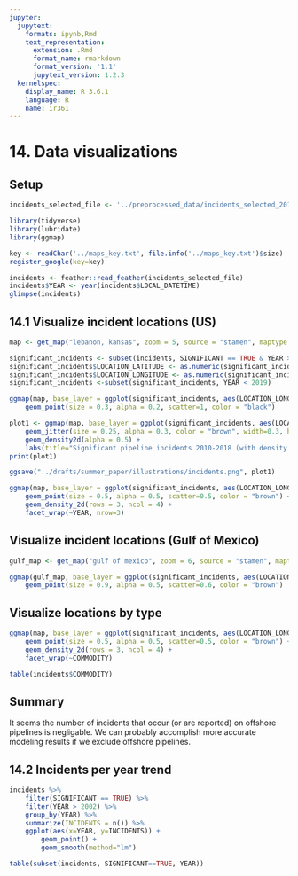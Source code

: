 ```yaml
---
jupyter:
  jupytext:
    formats: ipynb,Rmd
    text_representation:
      extension: .Rmd
      format_name: rmarkdown
      format_version: '1.1'
      jupytext_version: 1.2.3
  kernelspec:
    display_name: R 3.6.1
    language: R
    name: ir361
---
```


# 14. Data visualizations


## Setup

```r
incidents_selected_file <- '../preprocessed_data/incidents_selected_2019-09-10.feather'
```

```r
library(tidyverse)
library(lubridate)
library(ggmap)
```

```r
key <- readChar('../maps_key.txt', file.info('../maps_key.txt')$size)
register_google(key=key)
```

```r
incidents <- feather::read_feather(incidents_selected_file)
incidents$YEAR <- year(incidents$LOCAL_DATETIME)
glimpse(incidents)
```

## 14.1 Visualize incident locations (US)

```r
map <- get_map("lebanon, kansas", zoom = 5, source = "stamen", maptype = "toner-lite", crop = FALSE)
```

```r
significant_incidents <- subset(incidents, SIGNIFICANT == TRUE & YEAR >= 2010)
significant_incidents$LOCATION_LATITUDE <- as.numeric(significant_incidents$LOCATION_LATITUDE)
significant_incidents$LOCATION_LONGITUDE <- as.numeric(significant_incidents$LOCATION_LONGITUDE)
significant_incidents <-subset(significant_incidents, YEAR < 2019)
```

```r
ggmap(map, base_layer = ggplot(significant_incidents, aes(LOCATION_LONGITUDE, LOCATION_LATITUDE))) +
    geom_point(size = 0.3, alpha = 0.2, scatter=1, color = "black")
```

```r
plot1 <- ggmap(map, base_layer = ggplot(significant_incidents, aes(LOCATION_LONGITUDE, LOCATION_LATITUDE))) +
    geom_jitter(size = 0.25, alpha = 0.3, color = "brown", width=0.3, height=0.2) +
    geom_density2d(alpha = 0.5) + 
    labs(title="Significant pipeline incidents 2010-2018 (with density estimate)", x="Longitude", y="Latitude")
print(plot1)
```

```r
ggsave("../drafts/summer_paper/illustrations/incidents.png", plot1)
```

```r
ggmap(map, base_layer = ggplot(significant_incidents, aes(LOCATION_LONGITUDE, LOCATION_LATITUDE))) +
    geom_point(size = 0.5, alpha = 0.5, scatter=0.5, color = "brown") +
    geom_density_2d(rows = 3, ncol = 4) +
    facet_wrap(~YEAR, nrow=3)
```

## Visualize incident locations (Gulf of Mexico)

```r
gulf_map <- get_map("gulf of mexico", zoom = 6, source = "stamen", maptype = "toner-lite", crop = FALSE)
```

```r
ggmap(gulf_map, base_layer = ggplot(significant_incidents, aes(LOCATION_LONGITUDE, LOCATION_LATITUDE))) +
    geom_point(size = 0.9, alpha = 0.5, scatter=0.6, color = "brown")
```

## Visualize locations by type

```r
ggmap(map, base_layer = ggplot(significant_incidents, aes(LOCATION_LONGITUDE, LOCATION_LATITUDE))) +
    geom_point(size = 0.5, alpha = 0.5, scatter=0.5, color = "brown") +
    geom_density_2d(rows = 3, ncol = 4) +
    facet_wrap(~COMMODITY)
```

```r
table(incidents$COMMODITY)
```

## Summary


It seems the number of incidents that occur (or are reported) on offshore pipelines is negligable. We can probably accomplish more accurate modeling results if we exclude offshore pipelines.


## 14.2 Incidents per year trend

```r
incidents %>%
    filter(SIGNIFICANT == TRUE) %>%
    filter(YEAR > 2002) %>%
    group_by(YEAR) %>%
    summarize(INCIDENTS = n()) %>%
    ggplot(aes(x=YEAR, y=INCIDENTS)) +
        geom_point() +
        geom_smooth(method="lm")
```

```r
table(subset(incidents, SIGNIFICANT==TRUE, YEAR))
```

